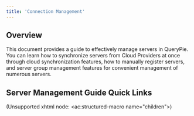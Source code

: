 ```yaml
---
title: 'Connection Management'
---
```


## Overview

This document provides a guide to effectively manage servers in QueryPie. You can learn how to synchronize servers from Cloud Providers at once through cloud synchronization features, how to manually register servers, and server group management features for convenient management of numerous servers.


## Server Management Guide Quick Links

(Unsupported xhtml node: &lt;ac:structured-macro name="children"&gt;)


